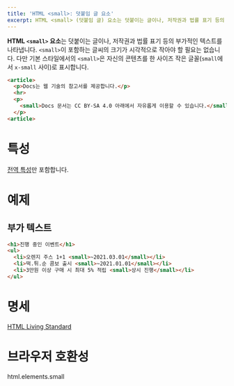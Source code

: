 ```yaml
---
title: 'HTML <small>: 덧붙임 글 요소'
excerpt: HTML <small> (덧붙임 글) 요소는 덧붙이는 글이나, 저작권과 법률 표기 등의 부가적인 텍스트를 나타냅니다.
---
```


**HTML `<small>` 요소**는 덧붙이는 글이나, 저작권과 법률 표기 등의 부가적인 텍스트를 나타냅니다. `<small>`이 포함하는 글씨의 크기가 시각적으로 작아야 할 필요는 없습니다. 다만 기본 스타일에서의 `<small>`은 자신의 콘텐츠를 한 사이즈 작은 글꼴(`small`에서 `x-small` 사이)로 표시합니다.

<HTMLDemo height={160}>

```html
<article>
  <p>Docs는 웹 기술의 참고서를 제공합니다.</p>
  <hr>
  <p>
    <small>Docs 문서는 CC BY-SA 4.0 아래에서 자유롭게 이용할 수 있습니다.</small>
  </p>
<article>
```

</HTMLDemo>

# 특성

[전역 특성](/docs/Web/HTML/Global_attributes)만 포함합니다.

# 예제

## 부가 텍스트

```html name=option
<h1>진행 중인 이벤트</h1>
<ul>
  <li>오렌지 주스 1+1 <small>~2021.03.01</small></li>
  <li>떡.튀.순 콤보 출시 <small>~2021.01.01</small></li>
  <li>3만원 이상 구매 시 최대 5% 적립 <small>상시 진행</small></li>
</ul>
```

<LiveExample name="option" height={160} />

# 명세

[HTML Living Standard](https://html.spec.whatwg.org/multipage/text-level-semantics.html#the-small-element)

# 브라우저 호환성

<BrowserCompat>html.elements.small</BrowserCompat>
